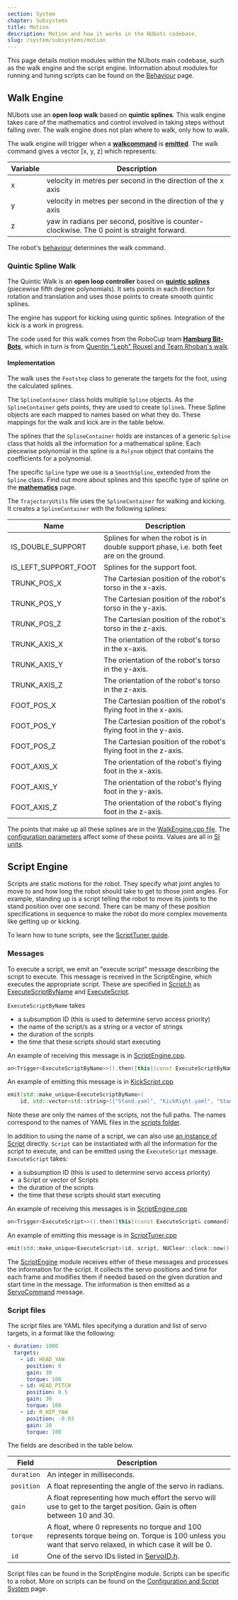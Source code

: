 ```yaml
---
section: System
chapter: Subsystems
title: Motion
description: Motion and how it works in the NUbots codebase.
slug: /system/subsystems/motion
---
```


This page details motion modules within the NUbots main codebase, such as the walk engine and the script engine. Information about modules for running and tuning scripts can be found on the [Behaviour](/system/subsystems/behaviour#script-runner) page.

## Walk Engine

NUbots use an **open loop walk** based on **quintic splines**. This walk engine takes care of the mathematics and control involved in taking steps without falling over. The walk engine does not plan where to walk, only how to walk.

The walk engine will trigger when a [**walkcommand**](https://github.com/NUbots/NUbots/blob/master/shared/message/motion/WalkCommand.proto) is [**emitted**](/system/foundations/nuclear#emit-statements). The walk command gives a vector [x, y, z] which represents:

| Variable | Description                                                                                |
| -------- | ------------------------------------------------------------------------------------------ |
| x        | velocity in metres per second in the direction of the x axis                               |
| y        | velocity in metres per second in the direction of the y axis                               |
| z        | yaw in radians per second, positive is counter-clockwise. The 0 point is straight forward. |

The robot's [behaviour](/system/subsystems/behaviour) determines the walk command.

### Quintic Spline Walk

The Quintic Walk is an **open loop controller** based on [**quintic splines**](/system/foundations/mathematics#splines) (piecewise fifth degree polynomials). It sets points in each direction for rotation and translation and uses those points to create smooth quintic splines.

The engine has support for kicking using quintic splines. Integration of the kick is a work in progress.

The code used for this walk comes from the RoboCup team [**Hamburg Bit-Bots**](https://github.com/bit-bots/bitbots_motion/), which in turn is from [Quentin "Leph" Rouxel and Team Rhoban's walk](https://github.com/Rhoban/model/).

#### Implementation

The walk uses the `Footstep` class to generate the targets for the foot, using the calculated splines.

The `SplineContainer` class holds multiple `Spline` objects. As the `SplineContainer` gets points, they are used to create `Spline`s. These Spline objects are each mapped to names based on what they do. These mappings for the walk and kick are in the table below.

The splines that the `SplineContainer` holds are instances of a generic `Spline` class that holds all the information for a mathematical spline. Each piecewise polynomial in the spline is a `Polynom` object that contains the coefficients for a polynomial.

The specific `Spline` type we use is a `SmoothSpline`, extended from the `Spline` class. Find out more about splines and this specific type of spline on the [**mathematics**](/system/foundations/mathematics#splines) page.

The `TrajectoryUtils` file uses the `SplineContainer` for walking and kicking. It creates a `SplineContainer` with the following splines:

| Name                 | Description                                                                              |
| -------------------- | ---------------------------------------------------------------------------------------- |
| IS_DOUBLE_SUPPORT    | Splines for when the robot is in double support phase, i.e. both feet are on the ground. |
| IS_LEFT_SUPPORT_FOOT | Splines for the support foot.                                                            |
| TRUNK_POS_X          | The Cartesian position of the robot's torso in the x-axis.                               |
| TRUNK_POS_Y          | The Cartesian position of the robot's torso in the y-axis.                               |
| TRUNK_POS_Z          | The Cartesian position of the robot's torso in the z-axis.                               |
| TRUNK_AXIS_X         | The orientation of the robot's torso in the x-axis.                                      |
| TRUNK_AXIS_Y         | The orientation of the robot's torso in the y-axis.                                      |
| TRUNK_AXIS_Z         | The orientation of the robot's torso in the z-axis.                                      |
| FOOT_POS_X           | The Cartesian position of the robot's flying foot in the x-axis.                         |
| FOOT_POS_Y           | The Cartesian position of the robot's flying foot in the y-axis.                         |
| FOOT_POS_Z           | The Cartesian position of the robot's flying foot in the z-axis.                         |
| FOOT_AXIS_X          | The orientation of the robot's flying foot in the x-axis.                                |
| FOOT_AXIS_Y          | The orientation of the robot's flying foot in the y-axis.                                |
| FOOT_AXIS_Z          | The orientation of the robot's flying foot in the z-axis.                                |

The points that make up all these splines are in the [WalkEngine.cpp file](https://github.com/NUbots/NUbots/blob/889d5ec2e91b2dc0ab7be59429e3c21b786b7b65/module/motion/QuinticWalk/src/WalkEngine.cpp#L271). The [configuration parameters](https://github.com/NUbots/NUbots/blob/master/module/motion/QuinticWalk/data/config/QuinticWalk.yaml) affect some of these points. Values are all in [SI units](https://en.wikipedia.org/wiki/International_System_of_Units).

## Script Engine

Scripts are static motions for the robot. They specify what joint angles to move to and how long the robot should take to get to those joint angles. For example, standing up is a script telling the robot to move its joints to the stand position over one second. There can be many of these position specifications in sequence to make the robot do more complex movements like getting up or kicking.

To learn how to tune scripts, see the [ScriptTuner guide](/guides/main/tuning-and-running-scripts#script-tuner).

### Messages

To execute a script, we emit an "execute script" message describing the script to execute. This message is received in the ScriptEngine, which executes the appropriate script. These are specified in [Script.h](https://github.com/NUbots/NUbots/blob/96357855b059cd499021552b3e25a4b158828dc5/shared/extension/Script.h) as [ExecuteScriptByName](https://github.com/NUbots/NUbots/blob/96357855b059cd499021552b3e25a4b158828dc5/shared/extension/Script.h#L224) and [ExecuteScript](https://github.com/NUbots/NUbots/blob/96357855b059cd499021552b3e25a4b158828dc5/shared/extension/Script.h#L261).

`ExecuteScriptByName` takes

- a subsumption ID (this is used to determine servo access priority)
- the name of the script/s as a string or a vector of strings
- the duration of the scripts
- the time that these scripts should start executing

An example of receiving this message is in [ScriptEngine.cpp](https://github.com/NUbots/NUbots/blob/96357855b059cd499021552b3e25a4b158828dc5/module/motion/ScriptEngine/src/ScriptEngine.cpp#L51).

```cpp
on<Trigger<ExecuteScriptByName>>().then([this](const ExecuteScriptByName& command) {...}
```

An example of emitting this message is in [KickScript.cpp](https://github.com/NUbots/NUbots/blob/96357855b059cd499021552b3e25a4b158828dc5/module/behaviour/skills/KickScript/src/KickScript.cpp#L102)

```cpp
emit(std::make_unique<ExecuteScriptByName>(
    id, std::vector<std::string>({"Stand.yaml", "KickRight.yaml", "Stand.yaml"})));
```

Note these are only the names of the scripts, not the full paths. The names correspond to the names of YAML files in the [scripts folder](https://github.com/NUbots/NUbots/tree/16b4b20faf69c2c12b52e9ffd28c546a612dc033/module/motion/ScriptEngine/data/scripts).

In addition to using the name of a script, we can also use [an instance of Script](https://github.com/NUbots/NUbots/blob/96357855b059cd499021552b3e25a4b158828dc5/shared/extension/Script.h#L43) directly. `Script` can be instantiated with all the information for the script to execute, and can be emitted using the `ExecuteScript` message. `ExecuteScript` takes:

- a subsumption ID (this is used to determine servo access priority)
- a Script or vector of Scripts
- the duration of the scripts
- the time that these scripts should start executing

An example of receiving this messages is in [ScriptEngine.cpp](https://github.com/NUbots/NUbots/blob/96357855b059cd499021552b3e25a4b158828dc5/module/motion/ScriptEngine/src/ScriptEngine.cpp#L71)

```cpp
on<Trigger<ExecuteScript>>().then([this](const ExecuteScript& command) {...}
```

An example of emitting this message is in [ScriptTuner.cpp](https://github.com/NUbots/NUbots/blob/96357855b059cd499021552b3e25a4b158828dc5/module/behaviour/tools/ScriptTuner/src/ScriptTuner.cpp#L590)

```cpp
emit(std::make_unique<ExecuteScript>(id, script, NUClear::clock::now()));
```

The [ScriptEngine](https://github.com/NUbots/NUbots/tree/96357855b059cd499021552b3e25a4b158828dc5/module/motion/ScriptEngine) module receives either of these messages and processes the information for the script. It collects the servo positions and time for each frame and modifies them if needed based on the given duration and start time in the message. The information is then emitted as a [ServoCommand](https://github.com/NUbots/NUbots/blob/cbb5d3ebc2a7c56944ec9afe3f70faf7e2900217/shared/message/behaviour/ServoCommand.proto) message.

### Script files

The script files are YAML files specifying a duration and list of servo targets, in a format like the following:

```yaml
- duration: 1000
  targets:
    - id: HEAD_YAW
      position: 0
      gain: 30
      torque: 100
    - id: HEAD_PITCH
      position: 0.5
      gain: 30
      torque: 100
    - id: R_HIP_YAW
      position: -0.03
      gain: 20
      torque: 100
```

The fields are described in the table below.

| Field      | Description                                                                                                                                                    |
| ---------- | -------------------------------------------------------------------------------------------------------------------------------------------------------------- |
| `duration` | An integer in milliseconds.                                                                                                                                    |
| `position` | A float representing the angle of the servo in radians.                                                                                                        |
| `gain`     | A float representing how much effort the servo will use to get to the target position. Gain is often between 10 and 30.                                        |
| `torque`   | A float, where 0 represents no torque and 100 represents torque being on. Torque is 100 unless you want that servo relaxed, in which case it will be 0.        |
| `id`       | One of the servo IDs listed in [ServoID.h](https://github.com/NUbots/NUbots/blob/467f458c687419056e2487fe468c7f22d19a6965/shared/utility/input/ServoID.h#L30). |

Script files can be found in the ScriptEngine module. Scripts can be specific to a robot. More on scripts can be found on the [Configuration and Script System](/system/foundations/config-script) page.
